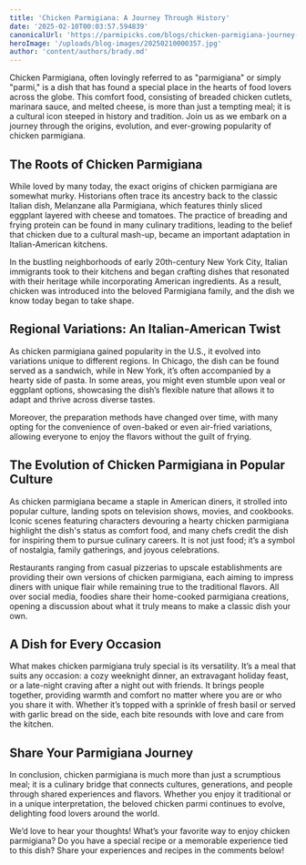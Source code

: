 ```yaml
---
title: 'Chicken Parmigiana: A Journey Through History'
date: '2025-02-10T00:03:57.594839'
canonicalUrl: 'https://parmipicks.com/blogs/chicken-parmigiana-journey-through-history.mdx'
heroImage: '/uploads/blog-images/20250210000357.jpg'
author: 'content/authors/brady.md'
---
```


Chicken Parmigiana, often lovingly referred to as "parmigiana" or simply "parmi," is a dish that has found a special place in the hearts of food lovers across the globe. This comfort food, consisting of breaded chicken cutlets, marinara sauce, and melted cheese, is more than just a tempting meal; it is a cultural icon steeped in history and tradition. Join us as we embark on a journey through the origins, evolution, and ever-growing popularity of chicken parmigiana.

## The Roots of Chicken Parmigiana

While loved by many today, the exact origins of chicken parmigiana are somewhat murky. Historians often trace its ancestry back to the classic Italian dish, Melanzane alla Parmigiana, which features thinly sliced eggplant layered with cheese and tomatoes. The practice of breading and frying protein can be found in many culinary traditions, leading to the belief that chicken due to a cultural mash-up, became an important adaptation in Italian-American kitchens.

In the bustling neighborhoods of early 20th-century New York City, Italian immigrants took to their kitchens and began crafting dishes that resonated with their heritage while incorporating American ingredients. As a result, chicken was introduced into the beloved Parmigiana family, and the dish we know today began to take shape.

## Regional Variations: An Italian-American Twist

As chicken parmigiana gained popularity in the U.S., it evolved into variations unique to different regions. In Chicago, the dish can be found served as a sandwich, while in New York, it’s often accompanied by a hearty side of pasta. In some areas, you might even stumble upon veal or eggplant options, showcasing the dish’s flexible nature that allows it to adapt and thrive across diverse tastes.

Moreover, the preparation methods have changed over time, with many opting for the convenience of oven-baked or even air-fried variations, allowing everyone to enjoy the flavors without the guilt of frying. 

## The Evolution of Chicken Parmigiana in Popular Culture

As chicken parmigiana became a staple in American diners, it strolled into popular culture, landing spots on television shows, movies, and cookbooks. Iconic scenes featuring characters devouring a hearty chicken parmigiana highlight the dish's status as comfort food, and many chefs credit the dish for inspiring them to pursue culinary careers. It is not just food; it’s a symbol of nostalgia, family gatherings, and joyous celebrations.

Restaurants ranging from casual pizzerias to upscale establishments are providing their own versions of chicken parmigiana, each aiming to impress diners with unique flair while remaining true to the traditional flavors. All over social media, foodies share their home-cooked parmigiana creations, opening a discussion about what it truly means to make a classic dish your own.

## A Dish for Every Occasion

What makes chicken parmigiana truly special is its versatility. It’s a meal that suits any occasion: a cozy weeknight dinner, an extravagant holiday feast, or a late-night craving after a night out with friends. It brings people together, providing warmth and comfort no matter where you are or who you share it with.  Whether it’s topped with a sprinkle of fresh basil or served with garlic bread on the side, each bite resounds with love and care from the kitchen.

## Share Your Parmigiana Journey

In conclusion, chicken parmigiana is much more than just a scrumptious meal; it is a culinary bridge that connects cultures, generations, and people through shared experiences and flavors. Whether you enjoy it traditional or in a unique interpretation, the beloved chicken parmi continues to evolve, delighting food lovers around the world.

We’d love to hear your thoughts! What’s your favorite way to enjoy chicken parmigiana? Do you have a special recipe or a memorable experience tied to this dish? Share your experiences and recipes in the comments below!
